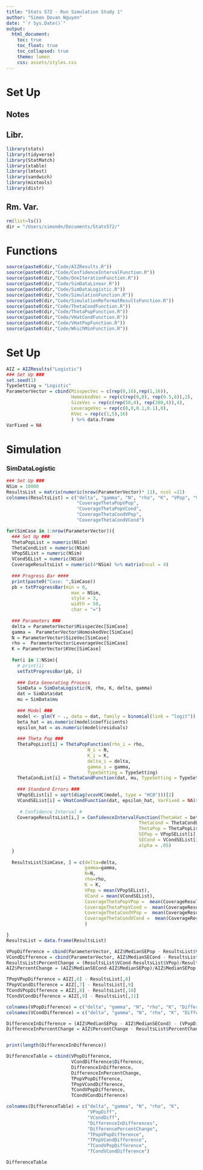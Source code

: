 ```yaml
---
title: "Stats 572 - Run Simulation Study 1"
author: "Simon Dovan Nguyen"
date: "`r Sys.Date()`"
output:
  html_document:
    toc: true
    toc_float: true
    toc_collapsed: true
    theme: lumen
    css: assets/styles.css
---
```


# Set Up
## Notes

## Libr.
```r
library(stats)
library(tidyverse)
library(StatMatch)
library(xtable)
library(lmtest)
library(sandwich)
library(mixtools)
library(distr)
```

## Rm. Var.
```r
rm(list=ls())
dir = "/Users/simondn/Documents/Stats572/"
```

# Functions
```r
source(paste0(dir,"Code/AIZResults.R"))
source(paste0(dir,"Code/ConfidenceIntervalFunction.R"))
source(paste0(dir,"Code/OneIterationFunction.R"))
source(paste0(dir,"Code/SimDataLinear.R"))
source(paste0(dir,"Code/SimDataLogistic.R"))
source(paste0(dir,"Code/SimulationFunction.R"))
source(paste0(dir,"Code/SimulationReformatResultsFunction.R"))
source(paste0(dir,"Code/ThetaCondFunction.R"))
source(paste0(dir,"Code/ThetaPopFunction.R"))
source(paste0(dir,"Code/VHatCondFunction.R"))
source(paste0(dir,"Code/VHatPopFunction.R"))
source(paste0(dir,"Code/WhichMinFunction.R"))
```

# Set Up
```r
AIZ = AIZResults("Logistic")
### Set Up ###
set.seed(1)
TypeSetting = "Logistic"
ParameterVector = cbind(MisspecVec = c(rep(0,16),rep(1,16)),                        # Delta: Misspecification Rate
                        HomoskedVec = rep(c(rep(0,8), rep(0.5,8)),2),                # Gamma: Heteroskedasticity Rate
                        SizeVec = rep(c(rep(50,4), rep(200,4)),4),                   # N: Observations
                        LeverageVec = rep(c(0,0,0.1,0.1),8),                         # rho: Mixture Leverage
                        KVec = rep(c(1,5),16)                                        # K: Parameters
                        ) %>% data.frame
VarFixed = NA
```

# Simulation

### SimDataLogistic
```r
### Set Up ###
NSim = 10000
ResultsList = matrix(numeric(nrow(ParameterVector)* 11), ncol =11)
colnames(ResultsList) = c("delta", "gamma", "N", "rho", "K", "VPop", "VCond", 
                          "CoverageThetaPopVPop",
                          "CoverageThetaPopVCond",
                          "CoverageThetaCondVPop",
                          "CoverageThetaCondVCond")
```

```r
for(SimCase in 1:nrow(ParameterVector)){
  ### Set Up ###
  ThetaPopList = numeric(NSim)
  ThetaCondList = numeric(NSim)
  VPopSEList = numeric(NSim)
  VCondSEList = numeric(NSim)
  CoverageResultsList = numeric(4*NSim) %>% matrix(ncol = 4)
  
  ### Progress Bar ####
  print(paste0("Case: ",SimCase))
  pb = txtProgressBar(min = 0, 
                        max = NSim,
                        style = 3,  
                        width = 50,
                        char = "=")
  
  ### Parameters ###
  delta = ParameterVector$MisspecVec[SimCase]  
  gamma =  ParameterVector$HomoskedVec[SimCase]  
  N = ParameterVector$SizeVec[SimCase]            
  rho =  ParameterVector$LeverageVec[SimCase]     
  K = ParameterVector$KVec[SimCase] 
  
  for(i in 1:NSim){
    # print(i)
    setTxtProgressBar(pb, i)
    
    ### Data Generating Process 
    SimData = SimDataLogistic(N, rho, K, delta, gamma)
    dat = SimData$dat
    mu = SimData$mu
    
    ### Model ###
    model <- glm(Y ~ ., data = dat, family = binomial(link = "logit"))
    beta_hat = as.numeric(model$coefficients) 
    epsilon_hat = as.numeric(model$residuals)
    
    ### Theta Pop ###
    ThetaPopList[i] = ThetaPopFunction(rho_i = rho, 
                              N_i = N,
                              K_i = K, 
                              delta_i = delta, 
                              gamma_i = gamma, 
                              TypeSetting = TypeSetting)
    ThetaCondList[i] = ThetaCondFunction(dat, mu, TypeSetting = TypeSetting)
    
    ### Standard Errors ###
    VPopSEList[i] = sqrt(diag(vcovHC(model, type = "HC0")))[2]
    VCondSEList[i] = VHatCondFunction(dat, epsilon_hat, VarFixed = NA)$RegressionSE[2]
    
     # Confidence Interval #
    CoverageResultsList[i,] = ConfidenceIntervalFunction(ThetaHat = beta_hat[2],
                                                 ThetaCond = ThetaCondList[i],
                                                 ThetaPop = ThetaPopList[i],
                                                 SEPop = VPopSEList[i],
                                                 SECond = VCondSEList[i],
                                                 alpha = .05)
  }
  
  ResultsList[SimCase, ] = c(delta=delta, 
                             gamma=gamma, 
                             N=N, 
                             rho=rho, 
                             K = K, 
                             VPop = mean(VPopSEList), 
                             VCond = mean(VCondSEList),
                             CoverageThetaPopVPop =  mean(CoverageResultsList[,1]),
                             CoverageThetaPopVCond =  mean(CoverageResultsList[,2]),
                             CoverageThetaCondVPop =  mean(CoverageResultsList[,3]),
                             CoverageThetaCondVCond =  mean(CoverageResultsList[,4])
                             )

}
ResultsList = data.frame(ResultsList)

```


```r
VPopDifference = cbind(ParameterVector, AIZ$MedianSEPop - ResultsList$VPop)
VCondDifference = cbind(ParameterVector, AIZ$MedianSECond - ResultsList$VCond)
ResultsList$PercentChange = (ResultsList$VCond-ResultsList$VPop)/ResultsList$VPop
AIZ$PercentChange = (AIZ$MedianSECond-AIZ$MedianSEPop)/AIZ$MedianSEPop

TPopVPopDifference = AIZ[,6] - ResultsList[,8]
TPopVCondDifference = AIZ[,7] - ResultsList[,9]
TCondVPopDifference = AIZ[,8] - ResultsList[,10]
TCondVCondDifference = AIZ[,9] - ResultsList[,11]

colnames(VPopDifference) = c("delta", "gamma", "N", "rho", "K", "Difference")
colnames(VCondDifference) = c("delta", "gamma", "N", "rho", "K", "Difference")

DifferenceInDifference = (AIZ$MedianSEPop - AIZ$MedianSECond) - (VPopDifference$Difference - VCondDifference$Difference)
DifferenceInPercentChange = AIZ$PercentChange - ResultsList$PercentChange


print(length(DifferenceInDifference))

DifferenceTable = cbind(VPopDifference, 
                        VCondDifference$Difference, 
                        DifferenceInDifference,
                        DifferenceInPercentChange,
                        TPopVPopDifference,
                        TPopVCondDifference,
                        TCondVPopDifference,
                        TCondVCondDifference)

colnames(DifferenceTable) = c("delta", "gamma", "N", "rho", "K", 
                              "VPopDiff", 
                              "VCondDiff",
                              "DifferenceInDifferences",
                              "DifferencePercentChange",
                              "TPopVPopDifference",
                              "TPopVCondDifference",
                              "TCondVPopDifference",
                              "TCondVCondDifference")

DifferenceTable
```


